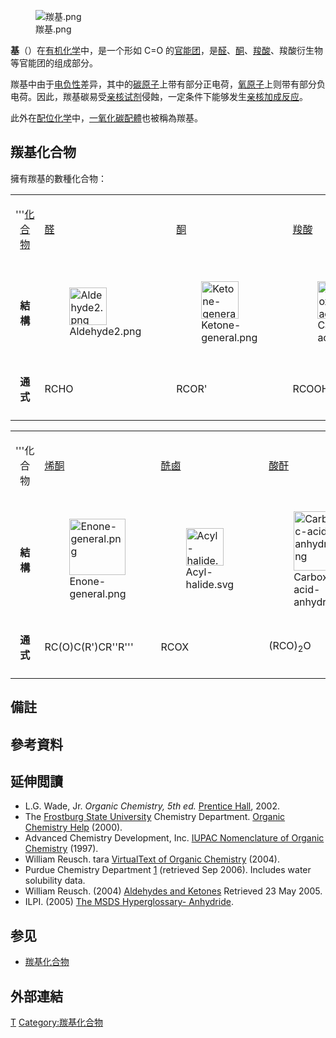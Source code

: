 {{noteTA|G1=Chemistry}}
[[File:羰基.png|thumb]]

'''{{Ruby|羰|-{zh-cn:tāng; zh-hk:tāng; zh-tw:ㄊㄤ}-}}基'''{{NoteTag|1= 「羰」字為新造字，字形上由「[[氧|氧]]」的下半部和「[[碳|碳]]」的右半部組合而成；台灣方面，根據國立編譯館化學命名原則（第四版）最新版，讀音亦為新造，採「碳」之聲母與「氧」之韻母，讀音作'''-{zh-cn:tāng; zh-hk:tāng; zh-tw:ㄊㄤ}-'''，避免與「碳」同音。<ref>{{Cite web |url=http://terms.naer.edu.tw/terms/manager_admin/new_file_download.php?Pact=FileDownLoad&button_num=g5&source_id=159&Pval=67 |title=國立編譯館《化學命名原則》第四版〈附錄一　化學名詞用字之讀音〉 |accessdate=2018-04-15 |archive-date=2018-04-15 |archive-url=https://web.archive.org/web/20180415190336/http://terms.naer.edu.tw/terms/manager_admin/new_file_download.php?Pact=FileDownLoad&button_num=g5&source_id=159&Pval=67 |dead-url=no }}</ref>}}（{{lang-en|carbonyl group}}）在[[有机化学|有机化学]]中，是一个形如 C=O 的[[官能团|官能团]]，是[[醛|醛]]、[[酮|酮]]、[[羧酸|羧酸]]、羧酸衍生物等官能团的组成部分。

羰基中由于[[电负性|电负性]]差异，其中的[[碳|碳原子]]上带有部分正电荷，[[氧|氧原子]]上则带有部分负电荷。因此，羰基碳易受[[亲核试剂|亲核试剂]]侵蝕，一定条件下能够发生[[亲核加成反应|亲核加成反应]]。

此外在[[配合物|配位化学]]中，[[一氧化碳|一氧化碳]][[配體|配體]]也被稱為羰基。

==羰基化合物==

擁有羰基的數種化合物：

{|class=wikitable
|align=center|'''[[化合物|化合物]]||[[醛|醛]]||[[酮|酮]]||[[羧酸|羧酸]]||[[酯|酯]]||[[醯胺|醯胺]]
|-
|align=center|'''結構'''||[[File:Aldehyde2.png|60px]]||[[File:Ketone-general.png|60px]]||[[File:Carboxylic-acid.svg|60px]]||[[File:Ester.svg|60px]]||[[File:Amide-general.png|80px]]
|-
|align=center|'''通式'''||RCHO||RCOR'||RCOOH||RCOOR'|||<nowiki>RCONR'R''</nowiki>
|-
|}

{|class=wikitable
|align=center|'''化合物||[[烯酮|烯酮]]||[[酰鹵|酰鹵]]||[[酸酐|酸酐]]||[[酰亞胺|酰亞胺]]
|-
|align=center|'''結構'''||[[File:Enone-general.png|90px]]||[[File:Acyl-halide.svg|60px]]||[[File:Carboxylic-acid-anhydride.png|95px]]||[[File:Imide-general.png|95px]]
|-
|align=center|'''通式'''||<nowiki>RC(O)C(R')CR''R'''</nowiki>||RCOX||(RCO)<sub>2</sub>O||<nowiki>RC(O)N(R')C(O)R''</nowiki>
|-
|}

==備註==
{{NoteFoot}}

== 參考資料 ==
{{Reflist}}

==延伸閲讀==
{{refbegin|2}}
* L.G. Wade, Jr. ''Organic Chemistry, 5th ed.'' [[Prentice_Hall|Prentice Hall]], 2002. {{ISBN|0-13-033832-X}}
* The [[Frostburg_State_University|Frostburg State University]] Chemistry Department. [http://www.chemhelper.com/ Organic Chemistry Help] {{Wayback|url=http://www.chemhelper.com/ |date=20200203065027 }} (2000).
* Advanced Chemistry Development, Inc. [http://www.acdlabs.com/iupac/nomenclature IUPAC Nomenclature of Organic Chemistry] {{Wayback|url=http://www.acdlabs.com/iupac/nomenclature |date=20200211070758 }} (1997).
* William Reusch. tara [https://web.archive.org/web/20071029211245/http://www.cem.msu.edu/~reusch/VirtualText/intro1.htm VirtualText of Organic Chemistry] (2004).
* Purdue Chemistry Department [http://chemed.chem.purdue.edu/genchem/topicreview/bp/2organic/carbonyl.html] {{Wayback|url=http://chemed.chem.purdue.edu/genchem/topicreview/bp/2organic/carbonyl.html |date=20060904053546 }} (retrieved Sep 2006).  Includes water solubility data.
* William Reusch. (2004) [https://web.archive.org/web/20020917024512/http://www.cem.msu.edu/~reusch/VirtualText/aldket1.htm Aldehydes and Ketones] Retrieved 23 May 2005.
* ILPI. (2005) [https://web.archive.org/web/20150402093646/http://www.ilpi.com/msds/ref/anhydride.html The MSDS Hyperglossary- Anhydride].
{{refend}}

==参见==
*[[羰基化合物|羰基化合物]]

==外部連結==
{{Commons category|Carbonyl group}}
{{wikiquote}}

{{官能团}}
{{Authority control}}

[[Category:官能团|T]]
[[Category:羰基化合物|Category:羰基化合物]]